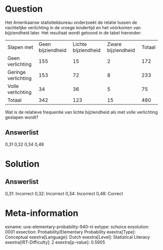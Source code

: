 Question
========

Het Amerikaanse statistiekbureau onderzoekt de relatie tussen de
nachtelijke verlichting in de vroege kindertijd en het vóórkomen van
bijziendheid later. Het resultaat wordt getoond in de tabel hieronder:

  --------------------- ------------------- --------------------- -------------------- --------
  Slapen met            Geen bijziendheid   Lichte bijziendheid   Zware bijziendheid   Totaal
  Geen verlichting      155                 15                    2                    172
  Geringe verlichting   153                 72                    8                    233
  Volle verlichting     34                  36                    5                    75
  Totaal                342                 123                   15                   480
  --------------------- ------------------- --------------------- -------------------- --------

Wat is de relatieve frequentie van lichte bijziendheid als met volle
verlichting geslapen wordt?

Answerlist
----------

0,31
0,32
0,34
0,48

Solution
========

Answerlist
----------

0,31: Incorrect
0,32: Incorrect
0,34: Incorrect
0,48: Correct

Meta-information
================
exname: uva-elementary-probability-940-nl
extype: schoice
exsolution: 0001
exsection: Probability/Elementary Probability
exextra[Type]: Conceptual
exextra[Language]: Dutch
exextra[Level]: Statistical Literacy
exextra[IRT-Difficulty]: 2
exextra[p-value]: 0.5905
